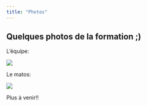 ```yaml
---
title: "Photos"
---
```


## Quelques photos de la formation ;)

L'équipe:

![](data/photo1.jpg)

Le matos:

![](data/photo2.jpg)

Plus à venir!!

